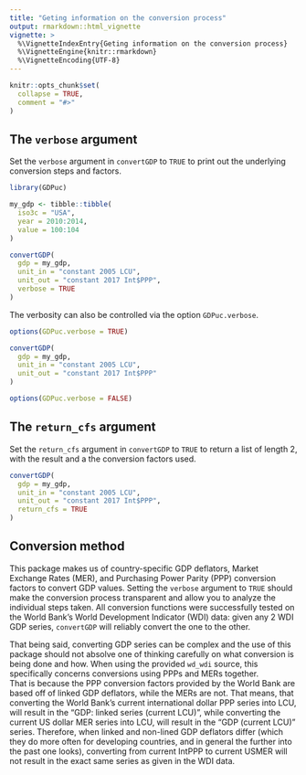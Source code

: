 ```yaml
---
title: "Geting information on the conversion process"
output: rmarkdown::html_vignette
vignette: >
  %\VignetteIndexEntry{Geting information on the conversion process}
  %\VignetteEngine{knitr::rmarkdown}
  %\VignetteEncoding{UTF-8}
---
```


```r
knitr::opts_chunk$set(
  collapse = TRUE,
  comment = "#>"
)
```

## The `verbose` argument

Set the `verbose` argument in `convertGDP` to `TRUE` to print out the underlying conversion steps and factors. 

```r
library(GDPuc)

my_gdp <- tibble::tibble(
  iso3c = "USA", 
  year = 2010:2014, 
  value = 100:104
)

convertGDP(
  gdp = my_gdp, 
  unit_in = "constant 2005 LCU", 
  unit_out = "constant 2017 Int$PPP",
  verbose = TRUE
)
```

The verbosity can also be controlled via the option `GDPuc.verbose`.

```r
options(GDPuc.verbose = TRUE)

convertGDP(
  gdp = my_gdp,
  unit_in = "constant 2005 LCU",
  unit_out = "constant 2017 Int$PPP"
)

options(GDPuc.verbose = FALSE)
```

## The `return_cfs` argument

Set the `return_cfs` argument in `convertGDP` to `TRUE` to return a list of length 2, with the result and a the conversion factors used.

```r
convertGDP(
  gdp = my_gdp,
  unit_in = "constant 2005 LCU",
  unit_out = "constant 2017 Int$PPP", 
  return_cfs = TRUE
)
```

## Conversion method

This package makes us of country-specific GDP deflators, Market Exchange Rates (MER), and Purchasing Power Parity (PPP) conversion factors to convert GDP values. Setting the `verbose` argument to `TRUE` should make the conversion process transparent and allow you to analyze the individual steps taken. All conversion functions were successfully tested on the World Bank's World Development Indicator (WDI) data: given any 2 WDI GDP series, `convertGDP` will reliably convert the one to the other.

That being said, converting GDP series can be complex and the use of this package should not absolve one of thinking carefully on what conversion is being done and how. When using the provided `wd_wdi` source, this specifically concerns conversions using PPPs and MERs together.  
That is because the PPP conversion factors provided by the World Bank are based off of linked GDP deflators, while the MERs are not. That means, that converting the World Bank's current international dollar PPP series into LCU, will result in the "GDP: linked series (current LCU)", while converting the current US dollar MER series into LCU, will result in the "GDP (current LCU)" series. Therefore, when linked and non-lined GDP deflators differ (which they do more often for developing countries, and in general the further into the past one looks), converting from current IntPPP to current USMER will not result in the exact same series as given in the WDI data.
